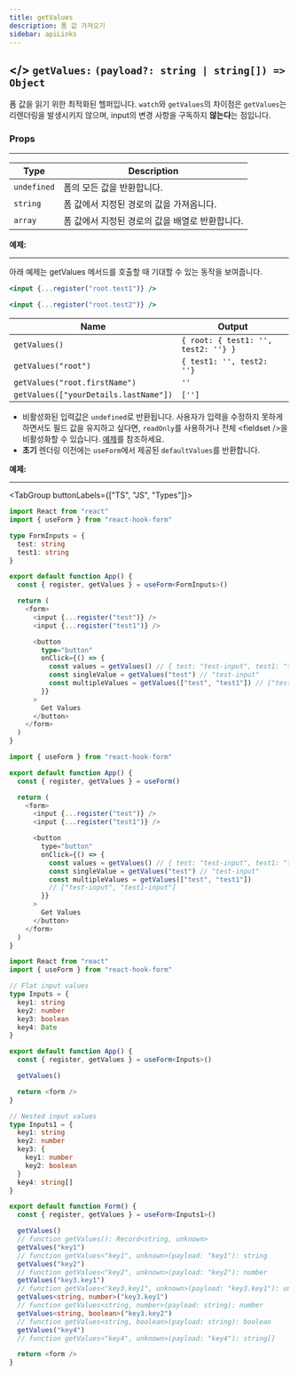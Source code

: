 ```yaml
---
title: getValues
description: 폼 값 가져오기
sidebar: apiLinks
---
```


## \</> `getValues:` <TypeText>`(payload?: string | string[]) => Object`</TypeText>

폼 값을 읽기 위한 최적화된 헬퍼입니다. `watch`와 `getValues`의 차이점은 `getValues`는 리렌더링을 발생시키지 않으며, input의 변경 사항을 구독하지 **않는다**는 점입니다.

### Props

---

| Type        | Description                                     |
| ----------- | ----------------------------------------------- |
| `undefined` | 폼의 모든 값을 반환합니다.                      |
| `string`    | 폼 값에서 지정된 경로의 값을 가져옵니다.        |
| `array`     | 폼 값에서 지정된 경로의 값을 배열로 반환합니다. |

**예제:**

---

아래 예제는 getValues 메서드를 호출할 때 기대할 수 있는 동작을 보여줍니다.

```jsx copy
<input {...register("root.test1")} />

<input {...register("root.test2")} />
```

| Name                                  | Output                              |
| ------------------------------------- | ----------------------------------- |
| `getValues()`                         | `{ root: { test1: '', test2: ''} }` |
| `getValues("root")`                   | `{ test1: '', test2: ''}`           |
| `getValues("root.firstName")`         | `''`                                |
| `getValues(["yourDetails.lastName"])` | `['']`                              |

<Admonition type="important" title="Rules">

- 비활성화된 입력값은 `undefined`로 반환됩니다. 사용자가 입력을 수정하지 못하게 하면서도 필드 값을 유지하고 싶다면, `readOnly`를 사용하거나 전체 &lt;fieldset /&gt;을 비활성화할 수 있습니다. [예제](https://codesandbox.io/s/react-hook-form-disabled-inputs-oihxx)를 참조하세요.
- **초기** 렌더링 이전에는 `useForm`에서 제공된 `defaultValues`를 반환합니다.

</Admonition>

**예제:**

---

<TabGroup buttonLabels={["TS", "JS", "Types"]}>

```typescript copy sandbox="https://codesandbox.io/s/react-hook-form-v7-ts-getvalues-txsfg"
import React from "react"
import { useForm } from "react-hook-form"

type FormInputs = {
  test: string
  test1: string
}

export default function App() {
  const { register, getValues } = useForm<FormInputs>()

  return (
    <form>
      <input {...register("test")} />
      <input {...register("test1")} />

      <button
        type="button"
        onClick={() => {
          const values = getValues() // { test: "test-input", test1: "test1-input" }
          const singleValue = getValues("test") // "test-input"
          const multipleValues = getValues(["test", "test1"]) // ["test-input", "test1-input"]
        }}
      >
        Get Values
      </button>
    </form>
  )
}
```

```javascript copy sandbox="https://codesandbox.io/s/react-hook-form-v7-getvalues-2eioh"
import { useForm } from "react-hook-form"

export default function App() {
  const { register, getValues } = useForm()

  return (
    <form>
      <input {...register("test")} />
      <input {...register("test1")} />

      <button
        type="button"
        onClick={() => {
          const values = getValues() // { test: "test-input", test1: "test1-input" }
          const singleValue = getValues("test") // "test-input"
          const multipleValues = getValues(["test", "test1"])
          // ["test-input", "test1-input"]
        }}
      >
        Get Values
      </button>
    </form>
  )
}
```

```typescript copy sandbox="https://codesandbox.io/s/react-hook-form-v7-ts-getvalues-txsfg"
import React from "react"
import { useForm } from "react-hook-form"

// Flat input values
type Inputs = {
  key1: string
  key2: number
  key3: boolean
  key4: Date
}

export default function App() {
  const { register, getValues } = useForm<Inputs>()

  getValues()

  return <form />
}

// Nested input values
type Inputs1 = {
  key1: string
  key2: number
  key3: {
    key1: number
    key2: boolean
  }
  key4: string[]
}

export default function Form() {
  const { register, getValues } = useForm<Inputs1>()

  getValues()
  // function getValues(): Record<string, unknown>
  getValues("key1")
  // function getValues<"key1", unknown>(payload: "key1"): string
  getValues("key2")
  // function getValues<"key2", unknown>(payload: "key2"): number
  getValues("key3.key1")
  // function getValues<"key3.key1", unknown>(payload: "key3.key1"): unknown
  getValues<string, number>("key3.key1")
  // function getValues<string, number>(payload: string): number
  getValues<string, boolean>("key3.key2")
  // function getValues<string, boolean>(payload: string): boolean
  getValues("key4")
  // function getValues<"key4", unknown>(payload: "key4"): string[]

  return <form />
}
```

</TabGroup>
